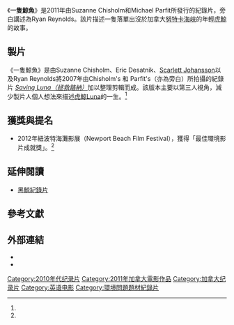 《'''一隻鯨魚'''》是2011年由Suzanne Chisholm和Michael Parfit所發行的紀錄片，旁白講述為Ryan Reynolds。該片描述一隻落單出沒於加拿大[[努特卡海峡|努特卡海峡]]的年輕[[虎鯨|虎鯨]]的故事。

== 製片 ==
《一隻鯨魚》是由Suzanne Chisholm、Eric Desatnik、[[史嘉蕾·喬韓森|Scarlett Johansson]]以及Ryan Reynolds將2007年由Chisholm's 和 Parfit's（亦為旁白）所拍攝的紀錄片 ''[https://www.facebook.com/WildViewTaiwan/posts/364202533659964 Saving Luna（拯救路納）]{{Wayback|url=https://www.facebook.com/WildViewTaiwan/posts/364202533659964 |date=20190218154421 }}''加以整理剪輯而成。該版本主要以第三人視角，減少製片人個人想法來描述[https://www.wildviewtaiwan.org.tw/extended/192 虎鯨Luna]{{Wayback|url=https://www.wildviewtaiwan.org.tw/extended/192 |date=20200805015637 }}的一生。<ref name="Globe_and_Mail_2011"/>

== 獲獎與提名 ==
* 2012年紐波特海灘影展（Newport Beach Film Festival），獲得「最佳環境影片成就獎」。<ref name="Daily_Pilot_2012"/>

== 延伸閱讀 ==
* [[黑鯨紀錄片|黑鯨紀錄片]]

== 參考文獻 ==
{{Reflist|refs = <ref name="Daily_Pilot_2012">{{cite news |date=7 May 2012 |title=2012 Newport Beach Film Festival award winners |url=http://articles.dailypilot.com/2012-05-07/entertainment/tn-dpt-0508-awards-20120507_1_award-winners-humanitarian-award-athens |newspaper=[[Daily_Pilot|Daily Pilot]] |accessdate=21 December 2014 |archive-date=2014-12-21 |archive-url=https://web.archive.org/web/20141221031008/http://articles.dailypilot.com/2012-05-07/entertainment/tn-dpt-0508-awards-20120507_1_award-winners-humanitarian-award-athens |dead-url=no }}</ref>

<ref name="Globe_and_Mail_2011">{{cite news |last= Lederman |first=Marsha |date=17 November 2011 |title=A whale of a tale hooks actor Ryan Reynolds |url=http://www.theglobeandmail.com/arts/film/a-whale-of-a-tale-hooks-actor-ryan-reynolds/article4251537/ |newspaper= [[The_Globe_and_Mail|The Globe and Mail]]|accessdate=21 December 2014 }}</ref>}}

== 外部連結 ==
* {{Official|http://www.thewhalemovie.com/}}
* {{Imdb title|1708537|The Whale}}

[[Category:2010年代纪录片|Category:2010年代纪录片]]
[[Category:2011年加拿大電影作品|Category:2011年加拿大電影作品]]
[[Category:加拿大纪录片|Category:加拿大纪录片]]
[[Category:英语电影|Category:英语电影]]
[[Category:環境問題題材紀錄片|Category:環境問題題材紀錄片]]
{{movie-stub}}